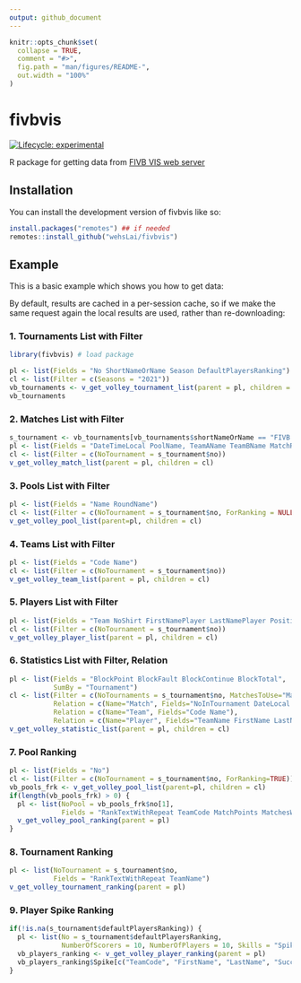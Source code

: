 ```yaml
---
output: github_document
---
```


<!-- README.md is generated from README.Rmd. Please edit that file -->

```r
knitr::opts_chunk$set(
  collapse = TRUE,
  comment = "#>",
  fig.path = "man/figures/README-",
  out.width = "100%"
)
```

# fivbvis

<!-- badges: start -->
[![Lifecycle: experimental](https://img.shields.io/badge/lifecycle-experimental-orange.svg)](https://www.tidyverse.org/lifecycle/#experimental)
<!-- badges: end -->

R package for getting data from [FIVB VIS web server](https://www.fivb.org/VisSDK/VisWebService/#Introduction.html)

## Installation

You can install the development version of fivbvis like so:

``` r
install.packages("remotes") ## if needed
remotes::install_github("wehsLai/fivbvis")
```

## Example

This is a basic example which shows you how to get data:

By default, results are cached in a per-session cache, so if we make the same request again the local results are used, rather than re-downloading:

### 1. Tournaments List with Filter

```r
library(fivbvis) # load package

pl <- list(Fields = "No ShortNameOrName Season DefaultPlayersRanking")
cl <- list(Filter = c(Seasons = "2021"))
vb_tournaments <- v_get_volley_tournament_list(parent = pl, children = cl)
vb_tournaments
```

### 2. Matches List with Filter

```r
s_tournament <- vb_tournaments[vb_tournaments$shortNameOrName == "FIVB VNL MEN", ]
pl <- list(Fields = "DateTimeLocal PoolName, TeamAName TeamBName MatchResultText")
cl <- list(Filter = c(NoTournament = s_tournament$no))
v_get_volley_match_list(parent = pl, children = cl)
```

### 3. Pools List with Filter

```r
pl <- list(Fields = "Name RoundName")
cl <- list(Filter = c(NoTournament = s_tournament$no, ForRanking = NULL))
v_get_volley_pool_list(parent=pl, children = cl)
```

### 4. Teams List with Filter

```r
pl <- list(Fields = "Code Name")
cl <- list(Filter = c(NoTournament = s_tournament$no))
v_get_volley_team_list(parent = pl, children = cl)
```

### 5. Players List with Filter

```r
pl <- list(Fields = "Team NoShirt FirstNamePlayer LastNamePlayer Position")
cl <- list(Filter = c(NoTournament = s_tournament$no))
v_get_volley_player_list(parent = pl, children = cl)
```

### 6. Statistics List with Filter, Relation

```r
pl <- list(Fields = "BlockPoint BlockFault BlockContinue BlockTotal",
           SumBy = "Tournament")
cl <- list(Filter = c(NoTournaments = s_tournament$no, MatchesToUse="MatchesFinished"),
           Relation = c(Name="Match", Fields="NoInTournament DateLocal TeamACode TeamBCode MatchResult"),
           Relation = c(Name="Team", Fields="Code Name"),
           Relation = c(Name="Player", Fields="TeamName FirstName LastName VolleyPosition"))
v_get_volley_statistic_list(parent = pl, children = cl)
```

### 7. Pool Ranking

```r
pl <- list(Fields = "No")
cl <- list(Filter = c(NoTournament = s_tournament$no, ForRanking=TRUE))
vb_pools_frk <- v_get_volley_pool_list(parent=pl, children = cl)
if(length(vb_pools_frk) > 0) {
  pl <- list(NoPool = vb_pools_frk$no[1], 
             Fields = "RankTextWithRepeat TeamCode MatchPoints MatchesWon MatchesLost Matches")
  v_get_volley_pool_ranking(parent = pl)
}
```

### 8. Tournament Ranking

```r
pl <- list(NoTournament = s_tournament$no, 
           Fields = "RankTextWithRepeat TeamName")
v_get_volley_tournament_ranking(parent = pl)
```

### 9. Player Spike Ranking

```r
if(!is.na(s_tournament$defaultPlayersRanking)) {
  pl <- list(No = s_tournament$defaultPlayersRanking, 
             NumberOfScorers = 10, NumberOfPlayers = 10, Skills = "Spike")
  vb_players_ranking <- v_get_volley_player_ranking(parent = pl)
  vb_players_ranking$Spike[c("TeamCode", "FirstName", "LastName", "Successes", "Faults", "Continues", "TotalAttempts", "Note")]
}
```

